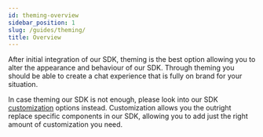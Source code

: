```yaml
---
id: theming-overview
sidebar_position: 1
slug: /guides/theming/
title: Overview
---
```


After initial integration of our SDK, theming is the best option allowing you to alter the appearance and behaviour of our SDK. Through theming you should be able to create a chat experience that is fully on brand for your situation.

In case theming our SDK is not enough, please look into our SDK [customization](../customization/overview.mdx) options instead. Customization allows you the outright replace specific components in our SDK, allowing you to add just the right amount of customization you need.
